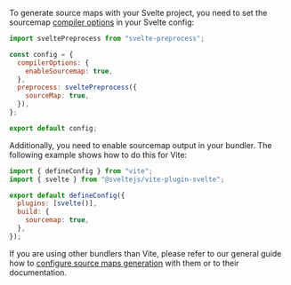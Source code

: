 To generate source maps with your Svelte project, you need to set the sourcemap [compiler options](https://svelte.dev/docs#compile-time-svelte-compile) in your Svelte config:

```JavaScript {filename:svelte.config.js}
import sveltePreprocess from "svelte-preprocess";

const config = {
  compilerOptions: {
    enableSourcemap: true,
  },
  preprocess: sveltePreprocess({
    sourceMap: true,
  }),
};

export default config;
```

Additionally, you need to enable sourcemap output in your bundler. The following example shows how to do this for Vite:

```JavaScript {filename:vite.config.js}
import { defineConfig } from "vite";
import { svelte } from "@sveltejs/vite-plugin-svelte";

export default defineConfig({
  plugins: [svelte()],
  build: {
    sourcemap: true,
  },
});
```

If you are using other bundlers than Vite, please refer to our general guide how to [configure source maps generation](../../../../sourcemaps/generating) with them or to their documentation.
